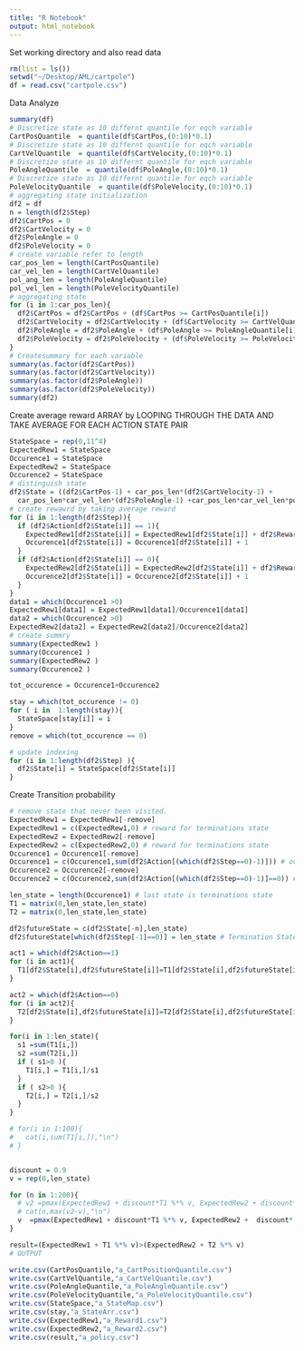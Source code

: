 ```yaml
---
title: "R Notebook"
output: html_notebook
---
```

Set working directory and also read data
```r
rm(list = ls())
setwd("~/Desktop/AML/cartpole")
df = read.csv("cartpole.csv")
```

Data Analyze
```r
summary(df)
# Discretize state as 10 differnt quantile for eqch variable
CartPosQuantile  = quantile(df$CartPos,(0:10)*0.1)
# Discretize state as 10 differnt quantile for eqch variable
CartVelQuantile  = quantile(df$CartVelocity,(0:10)*0.1)
# Discretize state as 10 differnt quantile for eqch variable
PoleAngleQuantile  = quantile(df$PoleAngle,(0:10)*0.1)
# Discretize state as 10 differnt quantile for eqch variable
PoleVelocityQuantile  = quantile(df$PoleVelocity,(0:10)*0.1)
# aggregating state initialization
df2 = df
n = length(df2$Step)
df2$CartPos = 0
df2$CartVelocity = 0
df2$PoleAngle = 0
df2$PoleVelocity = 0
# create variable refer to length
car_pos_len = length(CartPosQuantile)
car_vel_len = length(CartVelQuantile)
pol_ang_len = length(PoleAngleQuantile)
pol_vel_len = length(PoleVelocityQuantile)
# aggregating state 
for (i in 1:car_pos_len){
  df2$CartPos = df2$CartPos + (df$CartPos >= CartPosQuantile[i])
  df2$CartVelocity = df2$CartVelocity + (df$CartVelocity >= CartVelQuantile[i])
  df2$PoleAngle = df2$PoleAngle + (df$PoleAngle >= PoleAngleQuantile[i])
  df2$PoleVelocity = df2$PoleVelocity + (df$PoleVelocity >= PoleVelocityQuantile[i])
}
# Createsummary for each variable
summary(as.factor(df2$CartPos))
summary(as.factor(df2$CartVelocity))
summary(as.factor(df2$PoleAngle))
summary(as.factor(df2$PoleVelocity))
summary(df2)

```

Create average reward ARRAY by LOOPING THROUGH THE DATA AND TAKE AVERAGE FOR EACH ACTION STATE PAIR
```r
StateSpace = rep(0,11^4)
ExpectedRew1 = StateSpace
Occurence1 = StateSpace
ExpectedRew2 = StateSpace
Occurence2 = StateSpace
# distinguish state
df2$State = ((df2$CartPos-1) + car_pos_len*(df2$CartVelocity-1) + 
  car_pos_len*car_vel_len*(df2$PoleAngle-1) +car_pos_len*car_vel_len*pol_ang_len*(df2$PoleVelocity-1))+1
# create rewawrd by taking average reward
for (i in 1:length(df2$Step)){
  if (df2$Action[df2$State[i]] == 1){
    ExpectedRew1[df2$State[i]] = ExpectedRew1[df2$State[i]] + df2$Reward[i]
    Occurence1[df2$State[i]] = Occurence1[df2$State[i]] + 1    
  }
  if (df2$Action[df2$State[i]] == 0){
    ExpectedRew2[df2$State[i]] = ExpectedRew2[df2$State[i]] + df2$Reward[i]
    Occurence2[df2$State[i]] = Occurence2[df2$State[i]] + 1    
  }
}
data1 = which(Occurence1 >0)
ExpectedRew1[data1] = ExpectedRew1[data1]/Occurence1[data1] 
data2 = which(Occurence2 >0)
ExpectedRew2[data2] = ExpectedRew2[data2]/Occurence2[data2] 
# create summry 
summary(ExpectedRew1 )
summary(Occurence1 )
summary(ExpectedRew2 )
summary(Occurence2 )

tot_occurence = Occurence1+Occurence2

stay = which(tot_occurence != 0)
for ( i in  1:length(stay)){
  StateSpace[stay[i]] = i 
}
remove = which(tot_occurence == 0)

# update indexing 
for (i in 1:length(df2$Step) ){
  df2$State[i] = StateSpace[df2$State[i]]
}
```


Create Transition probability
```r
# remove state that never been visited.
ExpectedRew1 = ExpectedRew1[-remove]
ExpectedRew1 = c(ExpectedRew1,0) # reward for terminations state
ExpectedRew2 = ExpectedRew2[-remove]
ExpectedRew2 = c(ExpectedRew2,0) # reward for terminations state
Occurence1 = Occurence1[-remove]
Occurence1 = c(Occurence1,sum(df2$Action[(which(df2$Step==0)-1)])) # occurence for terminations state
Occurence2 = Occurence2[-remove]
Occurence2 = c(Occurence2,sum(df2$Action[(which(df2$Step==0)-1)]==0)) # occurence for terminations state

len_state = length(Occurence1) # last state is terminations state
T1 = matrix(0,len_state,len_state)
T2 = matrix(0,len_state,len_state)

df2$futureState = c(df2$State[-n],len_state)
df2$futureState[which(df2$Step[-1]==0)] = len_state # Termination State

act1 = which(df2$Action==1) 
for (i in act1){
  T1[df2$State[i],df2$futureState[i]]=T1[df2$State[i],df2$futureState[i]]+1
}

act2 = which(df2$Action==0) 
for (i in act2){
  T2[df2$State[i],df2$futureState[i]]=T2[df2$State[i],df2$futureState[i]]+1
}

for(i in 1:len_state){
  s1 =sum(T1[i,])
  s2 =sum(T2[i,])
  if ( s1>0 ){
    T1[i,] = T1[i,]/s1
  }
  if ( s2>0 ){
    T2[i,] = T2[i,]/s2
  }
}

# for(i in 1:100){
#   cat(i,sum(T1[i,]),"\n")
# }


discount = 0.9
v = rep(0,len_state)

for (n in 1:200){
  # v2 =pmax(ExpectedRew1 + discount*T1 %*% v, ExpectedRew2 + discount*T2 %*% v)
  # cat(n,max(v2-v),"\n")
  v  =pmax(ExpectedRew1 + discount*T1 %*% v, ExpectedRew2 +  discount* T2 %*% v)
}

result=(ExpectedRew1 + T1 %*% v)>(ExpectedRew2 + T2 %*% v)
# OUTPUT

write.csv(CartPosQuantile,"a_CartPositionQuantile.csv")
write.csv(CartVelQuantile,"a_CartVelQuantile.csv")
write.csv(PoleAngleQuantile,"a_PoleAngleQuantile.csv")
write.csv(PoleVelocityQuantile,"a_PoleVelocityQuantile.csv")
write.csv(StateSpace,"a_StateMap.csv")
write.csv(stay,"a_StateArr.csv")
write.csv(ExpectedRew1,"a_Reward1.csv")
write.csv(ExpectedRew2,"a_Reward2.csv")
write.csv(result,"a_policy.csv")



```

